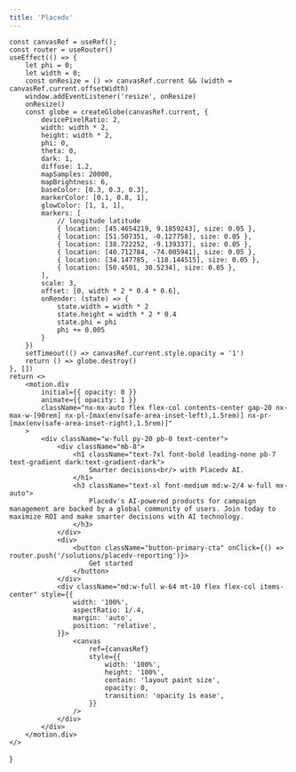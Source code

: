 ```yaml
---
title: 'Placedv'
---
```



    const canvasRef = useRef();
    const router = useRouter()
    useEffect(() => {
        let phi = 0;
        let width = 0;
        const onResize = () => canvasRef.current && (width = canvasRef.current.offsetWidth)
        window.addEventListener('resize', onResize)
        onResize()
        const globe = createGlobe(canvasRef.current, {
            devicePixelRatio: 2,
            width: width * 2,
            height: width * 2,
            phi: 0,
            theta: 0,
            dark: 1,
            diffuse: 1.2,
            mapSamples: 20000,
            mapBrightness: 6,
            baseColor: [0.3, 0.3, 0.3],
            markerColor: [0.1, 0.8, 1],
            glowColor: [1, 1, 1],
            markers: [
                // longitude latitude
                { location: [45.4654219, 9.1859243], size: 0.05 },
                { location: [51.507351, -0.127758], size: 0.05 },
                { location: [38.722252, -9.139337], size: 0.05 },
                { location: [40.712784, -74.005941], size: 0.05 },
                { location: [34.147785, -118.144515], size: 0.05 },
                { location: [50.4501, 30.5234], size: 0.05 },
            ],
            scale: 3,
            offset: [0, width * 2 * 0.4 * 0.6],
            onRender: (state) => {
                state.width = width * 2
                state.height = width * 2 * 0.4
                state.phi = phi
                phi += 0.005
            }
        })
        setTimeout(() => canvasRef.current.style.opacity = '1')
        return () => globe.destroy()
    }, [])
    return <>
        <motion.div
            initial={{ opacity: 0 }}
            animate={{ opacity: 1 }}
            className="nx-mx-auto flex flex-col contents-center gap-20 nx-max-w-[90rem] nx-pl-[max(env(safe-area-inset-left),1.5rem)] nx-pr-[max(env(safe-area-inset-right),1.5rem)]"
        >
            <div className="w-full py-20 pb-0 text-center">
                <div className="mb-8">
                    <h1 className="text-7xl font-bold leading-none pb-7 text-gradient dark:text-gradient-dark">
                        Smarter decisions<br/> with Placedv AI.
                    </h1>
                    <h3 className="text-xl font-medium md:w-2/4 w-full mx-auto">
                        Placedv's AI-powered products for campaign management are backed by a global community of users. Join today to maximize ROI and make smarter decisions with AI technology.
                    </h3>
                </div>
                <div>
                    <button className="button-primary-cta" onClick={() => router.push('/solutions/placedv-reporting')}>
                        Get started
                    </button>
                </div>
                <div className="md:w-full w-64 mt-10 flex flex-col items-center" style={{
                    width: '100%',
                    aspectRatio: 1/.4,
                    margin: 'auto',
                    position: 'relative',
                }}>
                    <canvas
                        ref={canvasRef}
                        style={{
                            width: '100%',
                            height: '100%',
                            contain: 'layout paint size',
                            opacity: 0,
                            transition: 'opacity 1s ease',
                        }}
                    />
                </div>
            </div>
        </motion.div>
    </>
}


